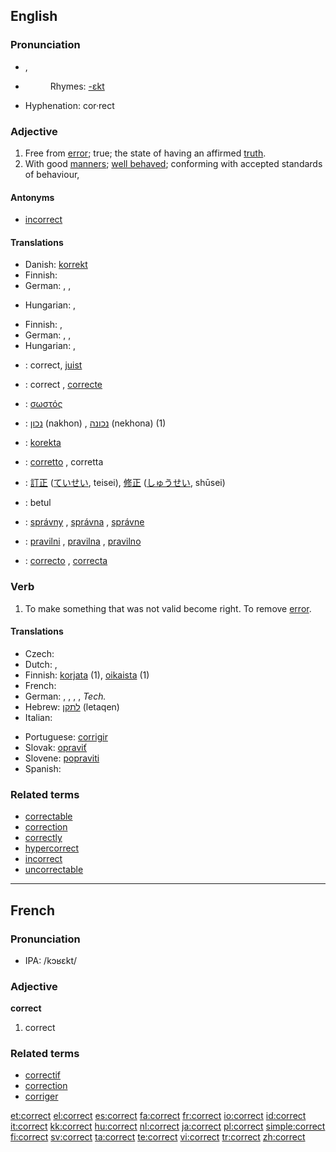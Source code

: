 ==English==

===Pronunciation===
*{{IPA|/kəˈɹɛkt/}}, {{SAMPA|/k@"rEkt/}}
*{{audio|en-us-correct.ogg|Audio (US)}}
*:Rhymes: [[Rhymes:English:-ɛkt|-ɛkt]]
*Hyphenation: cor·rect

===Adjective===
{{en-adj}}

# Free from [[error]]; true; the state of having an affirmed [[truth]].
# With good [[manners]]; [[well behaved]]; conforming with accepted standards of behaviour,

====Antonyms====
*[[incorrect]]

====Translations====
{{trans-top|free from error}}
* Danish: [[korrekt]]
* Finnish: {{t+|fi|oikea}}
* German: {{t+|de|korrekt}}, {{t+|de|richtig}}, {{t+|de|einwandfrei}}
{{trans-mid}}
* Hungarian: {{t|hu|hibátlan}}, {{t+|hu|helyes}}
{{trans-bottom}}

{{trans-top|with good manners}}
* Finnish: {{t-|fi|korrekti}}, {{t+|fi|asiallinen}}
* German: {{t+|de|einwandfrei}}, {{t+|de|ordnungsgemäß}}, {{t+|de|zutreffend}}
* Hungarian: {{t|hu|illő}}, {{t|hu|korrekt}}
{{trans-mid}}
{{trans-bottom}}

{{checktrans-top}}
*{{ttbc|Dutch}}: correct, [[juist]]
*{{ttbc|French}}: correct {{m}}, [[correcte]] {{f}}
*{{ttbc|Greek}}: [[σωστός]] {{m}}
*{{ttbc|Hebrew}}: [[נכון]] (nakhon) {{m}}, [[נכונה]] (nekhona) {{f}} (1)
*{{ttbc|Ido}}: [[korekta]]
{{checktrans-mid}}
*{{ttbc|Italian}}: [[corretto]] {{m}}, corretta {{f}}
*{{ttbc|Japanese}}: [[訂正]] ([[ていせい]], teisei), [[修正]] ([[しゅうせい]], shūsei)
*{{ttbc|Malaysian}}: betul
*{{ttbc|Slovak}}: [[správny]] {{m}}, [[správna]] {{f}}, [[správne]] {{n}}
*{{ttbc|Slovene}}: [[pravilni]] {{m}}, [[pravilna]] {{f}}, [[pravilno]] {{n}}
*{{ttbc|Spanish}}: [[correcto]] {{m}}, [[correcta]] {{f}}
{{checktrans-bottom}}

===Verb===
{{en-verb}}

# To make something that was not valid become right.  To remove [[error]].

====Translations====
{{trans-top|To make something that was not valid become right}}
* Czech: {{t-|cs|opravit}}
* Dutch: {{t+|nl|corrigeren}}, {{t+|nl|verbeteren}}
* Finnish: [[korjata]] (1), [[oikaista]] (1)
* French: {{t+|fr|corriger}}
* German: {{t+|de|ausbessern}}, {{t+|de|korrigieren}}, {{t+|de|richtigstellen}}, {{t+|de|berichtigen}}, {{t+|de|nachregeln}} ''Tech.''
* Hebrew: [[לתקן]] (letaqen)
* Italian: {{t+|it|correggere}}
{{trans-mid}}
* Portuguese: [[corrigir]]
* Slovak: [[opraviť]]
* Slovene: [[popraviti]]
* Spanish: {{t+|es|corregir}}
{{trans-bottom}}

===Related terms===
*[[correctable]]
*[[correction]]
*[[correctly]]
*[[hypercorrect]]
*[[incorrect]]
*[[uncorrectable]]

----

==French==

===Pronunciation===
*IPA: /kɔʁɛkt/

===Adjective===
'''correct'''

# correct

===Related terms===
*[[correctif]]
*[[correction]]
*[[corriger]]

[[et:correct]]
[[el:correct]]
[[es:correct]]
[[fa:correct]]
[[fr:correct]]
[[io:correct]]
[[id:correct]]
[[it:correct]]
[[kk:correct]]
[[hu:correct]]
[[nl:correct]]
[[ja:correct]]
[[pl:correct]]
[[simple:correct]]
[[fi:correct]]
[[sv:correct]]
[[ta:correct]]
[[te:correct]]
[[vi:correct]]
[[tr:correct]]
[[zh:correct]]